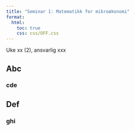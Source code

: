 ```yaml
---
title: "Seminar 1: Matematikk for mikroøkonomi"
format:
  html:
    toc: true
    css: css/OFF.css
---
```


Uke xx (2), ansvarlig xxx

## Abc
### cde


## Def
### ghi
